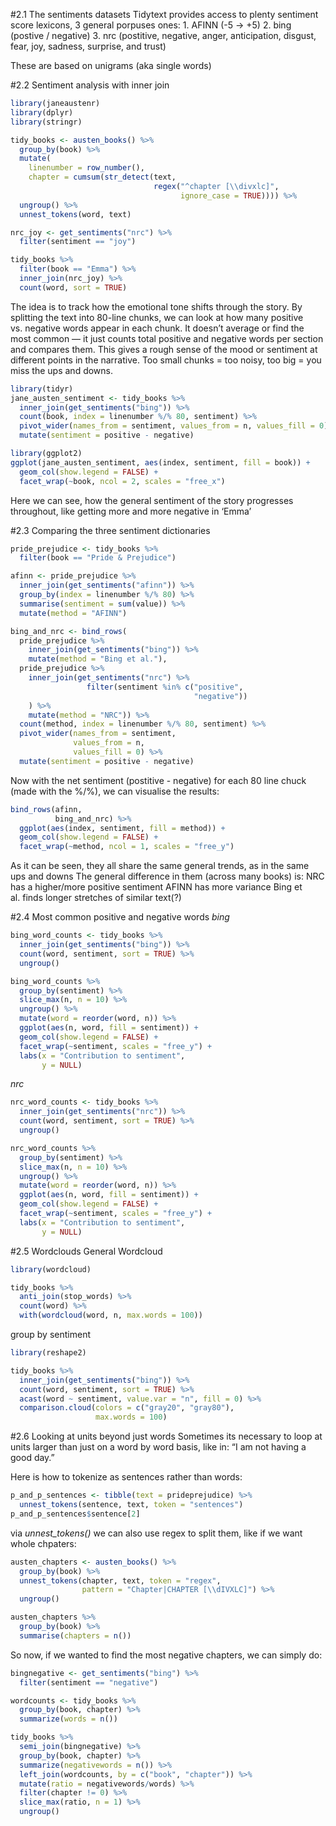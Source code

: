 #2.1 The sentiments datasets 
Tidytext provides access to plenty sentiment score lexicons, 3 general porpuses ones:
  1. AFINN (-5 -> +5)
  2. bing (postive / negative)
  3. nrc (postitive, negative, anger, anticipation, disgust, fear, joy, sadness, surprise, and trust)
  
These are based on unigrams (aka single words)

#2.2 Sentiment analysis with inner join 
```r
library(janeaustenr)
library(dplyr)
library(stringr)

tidy_books <- austen_books() %>%
  group_by(book) %>%
  mutate(
    linenumber = row_number(),
    chapter = cumsum(str_detect(text, 
                                regex("^chapter [\\divxlc]", 
                                      ignore_case = TRUE)))) %>%
  ungroup() %>%
  unnest_tokens(word, text)

nrc_joy <- get_sentiments("nrc") %>% 
  filter(sentiment == "joy")

tidy_books %>%
  filter(book == "Emma") %>%
  inner_join(nrc_joy) %>%
  count(word, sort = TRUE)
```

The idea is to track how the emotional tone shifts through the story. By splitting the text into 80-line chunks, we can look at how many positive vs. negative words appear in each chunk. It doesn’t average or find the most common — it just counts total positive and negative words per section and compares them. This gives a rough sense of the mood or sentiment at different points in the narrative. Too small chunks = too noisy, too big = you miss the ups and downs. 

```r
library(tidyr)
jane_austen_sentiment <- tidy_books %>%
  inner_join(get_sentiments("bing")) %>%
  count(book, index = linenumber %/% 80, sentiment) %>%
  pivot_wider(names_from = sentiment, values_from = n, values_fill = 0) %>% 
  mutate(sentiment = positive - negative)

library(ggplot2)
ggplot(jane_austen_sentiment, aes(index, sentiment, fill = book)) +
  geom_col(show.legend = FALSE) +
  facet_wrap(~book, ncol = 2, scales = "free_x")
```
Here we can see, how the general sentiment of the story progresses throughout, like getting more and more negative in 'Emma'



#2.3 Comparing the three sentiment dictionaries 
```r
pride_prejudice <- tidy_books %>% 
  filter(book == "Pride & Prejudice")

afinn <- pride_prejudice %>% 
  inner_join(get_sentiments("afinn")) %>% 
  group_by(index = linenumber %/% 80) %>% 
  summarise(sentiment = sum(value)) %>% 
  mutate(method = "AFINN")

bing_and_nrc <- bind_rows(
  pride_prejudice %>% 
    inner_join(get_sentiments("bing")) %>%
    mutate(method = "Bing et al."),
  pride_prejudice %>% 
    inner_join(get_sentiments("nrc") %>% 
                 filter(sentiment %in% c("positive", 
                                         "negative"))
    ) %>%
    mutate(method = "NRC")) %>%
  count(method, index = linenumber %/% 80, sentiment) %>%
  pivot_wider(names_from = sentiment,
              values_from = n,
              values_fill = 0) %>% 
  mutate(sentiment = positive - negative)
```

Now with the net sentiment (postitive - negative) for each 80 line chuck (made with the %/%), we can visualise the results:
```r
bind_rows(afinn, 
          bing_and_nrc) %>%
  ggplot(aes(index, sentiment, fill = method)) +
  geom_col(show.legend = FALSE) +
  facet_wrap(~method, ncol = 1, scales = "free_y")
```
As it can be seen, they all share the same general trends, as in the same ups and downs
The general difference in them (across many books) is:
  NRC has a higher/more positive sentiment
  AFINN has more variance
  Bing et al. finds longer stretches of similar text(?)


#2.4 Most common positive and negative words 
*bing*
```r
bing_word_counts <- tidy_books %>%
  inner_join(get_sentiments("bing")) %>%
  count(word, sentiment, sort = TRUE) %>%
  ungroup()

bing_word_counts %>%
  group_by(sentiment) %>%
  slice_max(n, n = 10) %>% 
  ungroup() %>%
  mutate(word = reorder(word, n)) %>%
  ggplot(aes(n, word, fill = sentiment)) +
  geom_col(show.legend = FALSE) +
  facet_wrap(~sentiment, scales = "free_y") +
  labs(x = "Contribution to sentiment",
       y = NULL)
```
*nrc*
```r
nrc_word_counts <- tidy_books %>%
  inner_join(get_sentiments("nrc")) %>%
  count(word, sentiment, sort = TRUE) %>%
  ungroup()

nrc_word_counts %>%
  group_by(sentiment) %>%
  slice_max(n, n = 10) %>% 
  ungroup() %>%
  mutate(word = reorder(word, n)) %>%
  ggplot(aes(n, word, fill = sentiment)) +
  geom_col(show.legend = FALSE) +
  facet_wrap(~sentiment, scales = "free_y") +
  labs(x = "Contribution to sentiment",
       y = NULL)
```


#2.5 Wordclouds
General Wordcloud
```r
library(wordcloud)

tidy_books %>%
  anti_join(stop_words) %>%
  count(word) %>%
  with(wordcloud(word, n, max.words = 100))
```

group by sentiment
```r
library(reshape2)

tidy_books %>%
  inner_join(get_sentiments("bing")) %>%
  count(word, sentiment, sort = TRUE) %>%
  acast(word ~ sentiment, value.var = "n", fill = 0) %>%
  comparison.cloud(colors = c("gray20", "gray80"),
                   max.words = 100)
```


#2.6 Looking at units beyond just words 
Sometimes its necessary to loop at units larger than just on a word by word basis, like in: 
"I am not having a good day."

Here is how to tokenize as sentences rather than words:
```r
p_and_p_sentences <- tibble(text = prideprejudice) %>% 
  unnest_tokens(sentence, text, token = "sentences")
p_and_p_sentences$sentence[2]
```
via *unnest_tokens()* we can also use regex to split them, like if we want whole chpaters:
```r
austen_chapters <- austen_books() %>%
  group_by(book) %>%
  unnest_tokens(chapter, text, token = "regex", 
                pattern = "Chapter|CHAPTER [\\dIVXLC]") %>%
  ungroup()

austen_chapters %>% 
  group_by(book) %>% 
  summarise(chapters = n())
```
So now, if we wanted to find the most negative chapters, we can simply do: 
```r
bingnegative <- get_sentiments("bing") %>% 
  filter(sentiment == "negative")

wordcounts <- tidy_books %>%
  group_by(book, chapter) %>%
  summarize(words = n())

tidy_books %>%
  semi_join(bingnegative) %>%
  group_by(book, chapter) %>%
  summarize(negativewords = n()) %>%
  left_join(wordcounts, by = c("book", "chapter")) %>%
  mutate(ratio = negativewords/words) %>%
  filter(chapter != 0) %>%
  slice_max(ratio, n = 1) %>% 
  ungroup()
```


